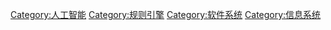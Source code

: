 {{catmore}}
{{Commonscat|Expert systems}}

[[Category:人工智能|Category:人工智能]]
[[Category:规则引擎|Category:规则引擎]]
[[Category:软件系统|Category:软件系统]]
[[Category:信息系统|Category:信息系统]]